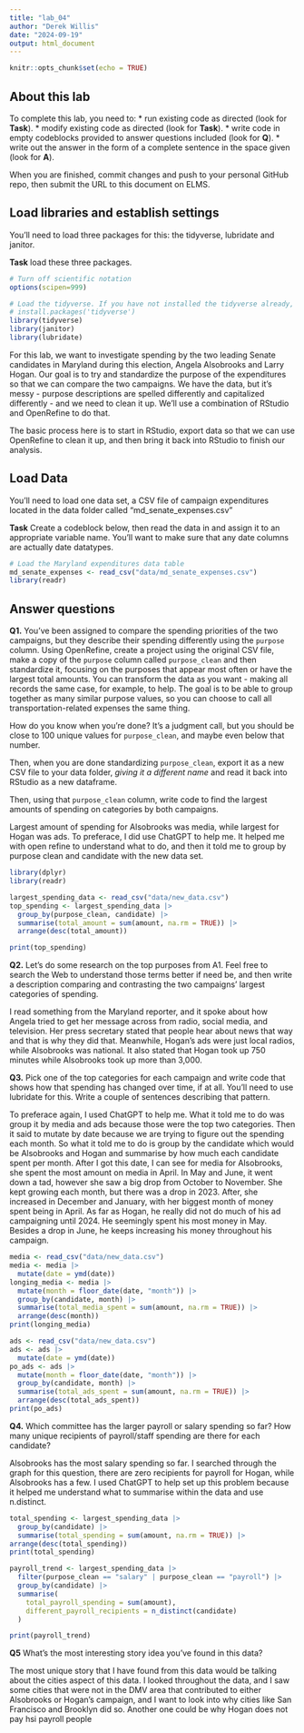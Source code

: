 ```yaml
---
title: "lab_04"
author: "Derek Willis"
date: "2024-09-19"
output: html_document
---
```


```r
knitr::opts_chunk$set(echo = TRUE)
```

## About this lab

To complete this lab, you need to: \* run existing code as directed (look for **Task**). \* modify existing code as directed (look for **Task**). \* write code in empty codeblocks provided to answer questions included (look for **Q**). \* write out the answer in the form of a complete sentence in the space given (look for **A**).

When you are finished, commit changes and push to your personal GitHub repo, then submit the URL to this document on ELMS.

## Load libraries and establish settings

You'll need to load three packages for this: the tidyverse, lubridate and janitor.

**Task** load these three packages.

```r
# Turn off scientific notation
options(scipen=999)

# Load the tidyverse. If you have not installed the tidyverse already, remove the # from the next line and run it first.  
# install.packages('tidyverse')
library(tidyverse)
library(janitor)
library(lubridate)

```

For this lab, we want to investigate spending by the two leading Senate candidates in Maryland during this election, Angela Alsobrooks and Larry Hogan. Our goal is to try and standardize the purpose of the expenditures so that we can compare the two campaigns. We have the data, but it's messy - purpose descriptions are spelled differently and capitalized differently - and we need to clean it up. We'll use a combination of RStudio and OpenRefine to do that.

The basic process here is to start in RStudio, export data so that we can use OpenRefine to clean it up, and then bring it back into RStudio to finish our analysis.

## Load Data

You'll need to load one data set, a CSV file of campaign expenditures located in the data folder called "md_senate_expenses.csv"

**Task** Create a codeblock below, then read the data in and assign it to an appropriate variable name. You'll want to make sure that any date columns are actually date datatypes.

```r
# Load the Maryland expenditures data table
md_senate_expenses <- read_csv("data/md_senate_expenses.csv")
library(readr)
```

## Answer questions

**Q1.** You've been assigned to compare the spending priorities of the two campaigns, but they describe their spending differently using the `purpose` column. Using OpenRefine, create a project using the original CSV file, make a copy of the `purpose` column called `purpose_clean` and then standardize it, focusing on the purposes that appear most often or have the largest total amounts. You can transform the data as you want - making all records the same case, for example, to help. The goal is to be able to group together as many similar purpose values, so you can choose to call all transportation-related expenses the same thing.

How do you know when you're done? It's a judgment call, but you should be close to 100 unique values for `purpose_clean`, and maybe even below that number.

Then, when you are done standardizing `purpose_clean`, export it as a new CSV file to your data folder, *giving it a different name* and read it back into RStudio as a new dataframe.

Then, using that `purpose_clean` column, write code to find the largest amounts of spending on categories by both campaigns.

Largest amount of spending for Alsobrooks was media, while largest for Hogan was ads. To preferace, I did use ChatGPT to help me. It helped me with open refine to understand what to do, and then it told me to group by purpose clean and candidate with the new data set.

```r
library(dplyr)
library(readr)

largest_spending_data <- read_csv("data/new_data.csv")
top_spending <- largest_spending_data |>
  group_by(purpose_clean, candidate) |>
  summarise(total_amount = sum(amount, na.rm = TRUE)) |>
  arrange(desc(total_amount))

print(top_spending)
```

**Q2.** Let's do some research on the top purposes from A1. Feel free to search the Web to understand those terms better if need be, and then write a description comparing and contrasting the two campaigns' largest categories of spending.

I read something from the Maryland reporter, and it spoke about how Angela tried to get her message across from radio, social media, and television. Her press secretary stated that people hear about news that way and that is why they did that. Meanwhile, Hogan's ads were just local radios, while Alsobrooks was national. It also stated that Hogan took up 750 minutes while Alsobrooks took up more than 3,000.

**Q3.** Pick one of the top categories for each campaign and write code that shows how that spending has changed over time, if at all. You'll need to use lubridate for this. Write a couple of sentences describing that pattern. 

To preferace again, I used ChatGPT to help me. What it told me to do was group it by media and ads because those were the top two categories. Then it said to mutate by date because we are trying to figure out the spending each month. So what it told me to do is group by the candidate which would be Alsobrooks and Hogan and summarise by how much each candidate spent per month. After I got this date, I can see for media for Alsobrooks, she spent the most amount on media in April. In May and June, it went down a tad, however she saw a big drop from October to November. She kept growing each month, but there was a drop in 2023. After, she increased in December and January, with her biggest month of money spent being in April. As far as Hogan, he really did not do much of his ad campaigning until 2024. He seemingly spent his most money in May. Besides a drop in June, he keeps increasing his money throughout his campaign. 

```r
media <- read_csv("data/new_data.csv")
media <- media |>
  mutate(date = ymd(date))
longing_media <- media |>
  mutate(month = floor_date(date, "month")) |>
  group_by(candidate, month) |>
  summarise(total_media_spent = sum(amount, na.rm = TRUE)) |>
  arrange(desc(month))
print(longing_media)

ads <- read_csv("data/new_data.csv")
ads <- ads |>
  mutate(date = ymd(date))
po_ads <- ads |>
  mutate(month = floor_date(date, "month")) |>
  group_by(candidate, month) |>
  summarise(total_ads_spent = sum(amount, na.rm = TRUE)) |>
  arrange(desc(total_ads_spent))
print(po_ads)
```

**Q4.** Which committee has the larger payroll or salary spending so far? How many unique recipients of payroll/staff spending are there for each candidate?

Alsobrooks has the most salary spending so far. I searched through the graph for this question, there are zero recipients for payroll for Hogan, while Alsobrooks has a few. I used ChatGPT to help set up this problem because it helped me understand what to summarise within the data and use n.distinct.

```r
total_spending <- largest_spending_data |>
  group_by(candidate) |>
  summarise(total_spending = sum(amount, na.rm = TRUE)) |>
arrange(desc(total_spending))
print(total_spending)
```


```r
payroll_trend <- largest_spending_data |>
  filter(purpose_clean == "salary" | purpose_clean == "payroll") |>
  group_by(candidate) |>  
  summarise(
    total_payroll_spending = sum(amount),  
    different_payroll_recipients = n_distinct(candidate) 
  )

print(payroll_trend) 
```

**Q5** What's the most interesting story idea you've found in this data?

The most unique story that I have found from this data would be talking about the cities aspect of this data. I looked throughout the data, and I saw some cities that were not in the DMV area that contributed to either Alsobrooks or Hogan's campaign, and I want to look into why cities like San Francisco and Brooklyn did so. Another one could be why Hogan does not pay hsi payroll people
